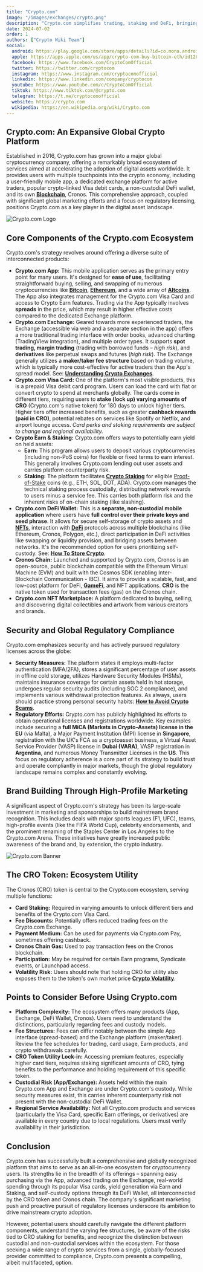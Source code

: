 ```yaml
---
title: "Crypto.com"
image: "/images/exchanges/crypto.png"
description: "Crypto.com simplifies trading, staking and DeFi, bringing digital assets into your everyday life."
date: 2024-07-02
order: 1
authors: ["Crypto Wiki Team"]
social:
  android: https://play.google.com/store/apps/details?id=co.mona.android
  apple: https://apps.apple.com/us/app/crypto-com-buy-bitcoin-eth/id1262148500
  facebook: https://www.facebook.com/CryptoComOfficial
  twitter: https://twitter.com/cryptocom
  instagram: https://www.instagram.com/cryptocomofficial
  linkedin: https://www.linkedin.com/company/cryptocom
  youtube: https://www.youtube.com/c/CryptoComOfficial
  tiktok: https://www.tiktok.com/@crypto.com
  telegram: https://t.me/cryptocomofficial
  website: https://crypto.com
  wikipedia: https://en.wikipedia.org/wiki/Crypto.com
---
```


## **Crypto.com: An Expansive Global Crypto Platform**

Established in 2016, Crypto.com has grown into a major global cryptocurrency company, offering a remarkably broad ecosystem of services aimed at accelerating the adoption of digital assets worldwide. It provides users with multiple touchpoints into the crypto economy, including a user-friendly mobile app, a dedicated exchange platform for active traders, popular crypto-linked Visa debit cards, a non-custodial DeFi wallet, and its own **[Blockchain](/posts/what-is-blockchain)**, Cronos. This comprehensive approach, coupled with significant global marketing efforts and a focus on regulatory licensing, positions Crypto.com as a key player in the digital asset landscape.

![Crypto.com Logo](/images/exchanges/crypto.png)

## **Core Components of the Crypto.com Ecosystem**

Crypto.com's strategy revolves around offering a diverse suite of interconnected products:

- **Crypto.com App:** This mobile application serves as the primary entry point for many users. It's designed for **ease of use**, facilitating straightforward buying, selling, and swapping of numerous cryptocurrencies like **[Bitcoin](/posts/what-is-bitcoin)**, **[Ethereum](/posts/what-is-ethereum)**, and a wide array of **[Altcoins](/posts/what-are-altcoins)**. The App also integrates management for the Crypto.com Visa Card and access to Crypto Earn features. Trading via the App typically involves **spreads** in the price, which may result in higher effective costs compared to the dedicated Exchange platform.
- **Crypto.com Exchange:** Geared towards more experienced traders, the Exchange (accessible via web and a separate section in the app) offers a more traditional trading interface with order books, advanced charting (TradingView integration), and multiple order types. It supports **spot trading, margin trading** (trading with borrowed funds – _high risk_), and **derivatives** like perpetual swaps and futures (_high risk_). The Exchange generally utilizes a **maker/taker fee structure** based on trading volume, which is typically more cost-effective for active traders than the App's spread model. See: **[Understanding Crypto Exchanges](/posts/understanding-crypto-exchanges)**.
- **Crypto.com Visa Card:** One of the platform's most visible products, this is a prepaid Visa debit card program. Users can load the card with fiat or convert crypto to spend at merchants globally. The cards come in different tiers, requiring users to **stake (lock up) varying amounts of CRO** (Crypto.com's native token) for 180 days to unlock higher tiers. Higher tiers offer increased benefits, such as greater **cashback rewards (paid in CRO)**, potential rebates on services like Spotify or Netflix, and airport lounge access. _Card perks and staking requirements are subject to change and regional availability._
- **Crypto Earn & Staking:** Crypto.com offers ways to potentially earn yield on held assets:
  - **Earn:** This program allows users to deposit various cryptocurrencies (including non-PoS coins) for flexible or fixed terms to earn interest. This generally involves Crypto.com lending out user assets and carries platform counterparty risk.
  - **Staking:** The platform facilitates **[Crypto Staking](/posts/crypto-staking)** for eligible [Proof-of-Stake](/posts/what-is-proof-of-stake) coins (e.g., ETH, SOL, DOT, ADA). Crypto.com manages the technical staking process custodially, distributing network rewards to users minus a service fee. This carries both platform risk and the inherent risks of on-chain staking (like slashing).
- **Crypto.com DeFi Wallet:** This is a **separate, non-custodial mobile application** where users have **full control over their private keys and seed phrase**. It allows for secure self-storage of crypto assets and **[NFTs](/posts/are-nfts-dead)**, interaction with **[DeFi](/posts/what-is-defi)** protocols across multiple blockchains (like Ethereum, Cronos, Polygon, etc.), direct participation in DeFi activities like swapping or liquidity provision, and bridging assets between networks. It's the recommended option for users prioritizing self-custody. See: **[How To Store Crypto](/posts/how-to-store-crypto)**.
- **Cronos Chain:** Launched and supported by Crypto.com, Cronos is an open-source, public blockchain compatible with the Ethereum Virtual Machine (EVM) and built with the Cosmos SDK (enabling Inter-Blockchain Communication - IBC). It aims to provide a scalable, fast, and low-cost platform for DeFi, **[GameFi](/posts/what-is-gamefi)**, and NFT applications. **CRO** is the native token used for transaction fees (gas) on the Cronos chain.
- **Crypto.com NFT Marketplace:** A platform dedicated to buying, selling, and discovering digital collectibles and artwork from various creators and brands.

## **Security and Global Regulatory Compliance**

Crypto.com emphasizes security and has actively pursued regulatory licenses across the globe:

- **Security Measures:** The platform states it employs multi-factor authentication (MFA/2FA), stores a significant percentage of user assets in offline cold storage, utilizes Hardware Security Modules (HSMs), maintains insurance coverage for certain assets held in hot storage, undergoes regular security audits (including SOC 2 compliance), and implements various withdrawal protection features. As always, users should practice strong personal security habits: **[How to Avoid Crypto Scams](/posts/how-to-avoid-crypto-scams)**.
- **Regulatory Efforts:** Crypto.com has publicly highlighted its efforts to obtain operational licenses and registrations worldwide. Key examples include securing a **full MiCA (Markets in Crypto-Assets) license in the EU** (via Malta), a Major Payment Institution (MPI) license in **Singapore**, registration with the UK's FCA as a cryptoasset business, a Virtual Asset Service Provider (VASP) license in **Dubai (VARA)**, VASP registration in **Argentina**, and numerous Money Transmitter Licenses in the **US**. This focus on regulatory adherence is a core part of its strategy to build trust and operate compliantly in major markets, though the global regulatory landscape remains complex and constantly evolving.

## **Brand Building Through High-Profile Marketing**

A significant aspect of Crypto.com's strategy has been its large-scale investment in marketing and sponsorships to build mainstream brand recognition. This includes deals with major sports leagues (F1, UFC), teams, high-profile events (like the FIFA World Cup), celebrity endorsements, and the prominent renaming of the Staples Center in Los Angeles to the Crypto.com Arena. These initiatives have greatly increased public awareness of the brand and, by extension, the crypto industry.

![Crypto.com Banner](/images/posts/crypto-banner.jpg)

## **The CRO Token: Ecosystem Utility**

The Cronos (CRO) token is central to the Crypto.com ecosystem, serving multiple functions:

- **Card Staking:** Required in varying amounts to unlock different tiers and benefits of the Crypto.com Visa Card.
- **Fee Discounts:** Potentially offers reduced trading fees on the Crypto.com Exchange.
- **Payment Medium:** Can be used for payments via Crypto.com Pay, sometimes offering cashback.
- **Cronos Chain Gas:** Used to pay transaction fees on the Cronos blockchain.
- **Participation:** May be required for certain Earn programs, Syndicate events, or Launchpad access.
- **Volatility Risk:** Users should note that holding CRO for utility also exposes them to the token's own market price **[Crypto Volatility](/posts/crypto-volatility)**.

## **Points to Consider Before Using Crypto.com**

- **Platform Complexity:** The ecosystem offers many products (App, Exchange, DeFi Wallet, Cronos). Users need to understand the distinctions, particularly regarding fees and custody models.
- **Fee Structures:** Fees can differ notably between the simple App interface (spread-based) and the Exchange platform (maker/taker). Review the fee schedules for trading, card usage, Earn products, and crypto withdrawals carefully.
- **CRO Token Utility Lock-in:** Accessing premium features, especially higher card tiers, requires staking significant amounts of CRO, tying benefits to the performance and holding requirement of this specific token.
- **Custodial Risk (App/Exchange):** Assets held within the main Crypto.com App and Exchange are under Crypto.com's custody. While security measures exist, this carries inherent counterparty risk not present with the non-custodial DeFi Wallet.
- **Regional Service Availability:** Not all Crypto.com products and services (particularly the Visa Card, specific Earn offerings, or derivatives) are available in every country due to local regulations. Users must verify availability in their jurisdiction.

## **Conclusion**

Crypto.com has successfully built a comprehensive and globally recognized platform that aims to serve as an all-in-one ecosystem for cryptocurrency users. Its strengths lie in the breadth of its offerings – spanning easy purchasing via the App, advanced trading on the Exchange, real-world spending through its popular Visa cards, yield generation via Earn and Staking, and self-custody options through its DeFi Wallet, all interconnected by the CRO token and Cronos chain. The company's significant marketing push and proactive pursuit of regulatory licenses underscore its ambition to drive mainstream crypto adoption.

However, potential users should carefully navigate the different platform components, understand the varying fee structures, be aware of the risks tied to CRO staking for benefits, and recognize the distinction between custodial and non-custodial services within the ecosystem. For those seeking a wide range of crypto services from a single, globally-focused provider committed to compliance, Crypto.com presents a compelling, albeit multifaceted, option.
